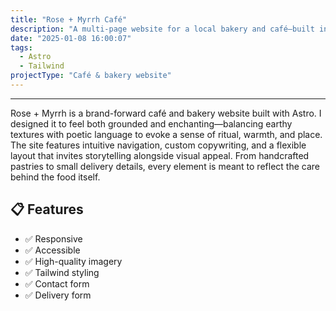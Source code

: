 ```yaml
---
title: "Rose + Myrrh Café"
description: "A multi-page website for a local bakery and café—built in Astro and Tailwind."
date: "2025-01-08 16:00:07"
tags:
  - Astro
  - Tailwind
projectType: "Café & bakery website"
---
```



---

<div class="overflow-hidden">
  <a href="https://rose-and-myrrh.netlify.app/" target="_blank">
    <MdxPublicImage
      src="/clients/rose-myrrh-bakery/rose-myrrh-bakery.jpg"
      class="transition duration-700 ease-in-out hover:scale-110"
    />
  </a>
</div>

Rose + Myrrh is a brand-forward café and bakery website built with Astro. I designed it to feel both grounded and
enchanting—balancing earthy textures with poetic language to evoke a sense of ritual, warmth, and place. The site
features intuitive navigation, custom copywriting, and a flexible layout that invites storytelling alongside visual
appeal. From handcrafted pastries to small delivery details, every element is meant to reflect the care behind the
food itself.

## 📋 Features

- ✅ Responsive
- ✅ Accessible
- ✅ High-quality imagery
- ✅ Tailwind styling
- ✅ Contact form
- ✅ Delivery form
